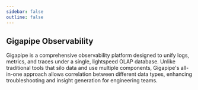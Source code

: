 ```yaml
---
sidebar: false
outline: false
---
```



<Docs />

## Gigapipe Observability

Gigapipe is a comprehensive observability platform designed to unify logs, metrics, and traces under a single, lightspeed OLAP database. Unlike traditional tools that silo data and use multiple components, Gigapipe's all-in-one approach allows correlation between different data types, enhancing troubleshooting and insight generation for engineering teams.
